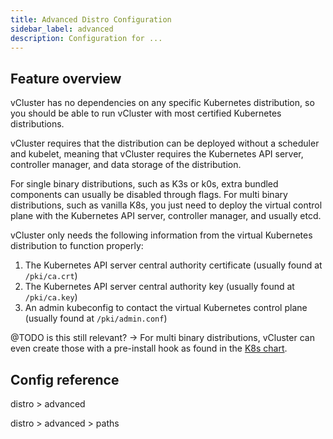 ```yaml
---
title: Advanced Distro Configuration
sidebar_label: advanced
description: Configuration for ...
---
```





## Feature overview

vCluster has no dependencies on any specific Kubernetes distribution, so you should be able to run vCluster with most certified Kubernetes distributions.

vCluster requires that the distribution can be deployed without a scheduler and kubelet, meaning that vCluster requires the Kubernetes API server, controller manager, and data storage of the distribution.

For single binary distributions, such as K3s or k0s, extra bundled components can usually be disabled through flags. For multi binary distributions, such as vanilla K8s, you just need to deploy the virtual control plane with the Kubernetes API server, controller manager, and usually etcd.


vCluster only needs the following information from the virtual Kubernetes distribution to function properly:
1. The Kubernetes API server central authority certificate (usually found at `/pki/ca.crt`)
2. The Kubernetes API server central authority key (usually found at `/pki/ca.key`)
3. An admin kubeconfig to contact the virtual Kubernetes control plane (usually found at `/pki/admin.conf`)

@TODO is this still relevant? -> For multi binary distributions, vCluster can even create those with a pre-install hook as found in the [K8s chart](https://github.com/loft-sh/vcluster/tree/main/charts/k8s/templates).





## Config reference

distro > advanced
<DistroAdvanced/>

distro > advanced > paths
<DistroPaths/>
